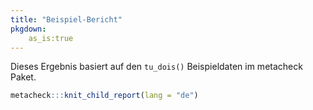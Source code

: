```yaml
---
title: "Beispiel-Bericht"
pkgdown:
    as_is:true
---
```


<!-- this file always has to be in sync with other language versions -->

<div class="alert alert-warning" role="alert">
  Dieses Ergebnis basiert auf den `tu_dois()` Beispieldaten im metacheck Paket.
</div>

```r
metacheck:::knit_child_report(lang = "de")
```

